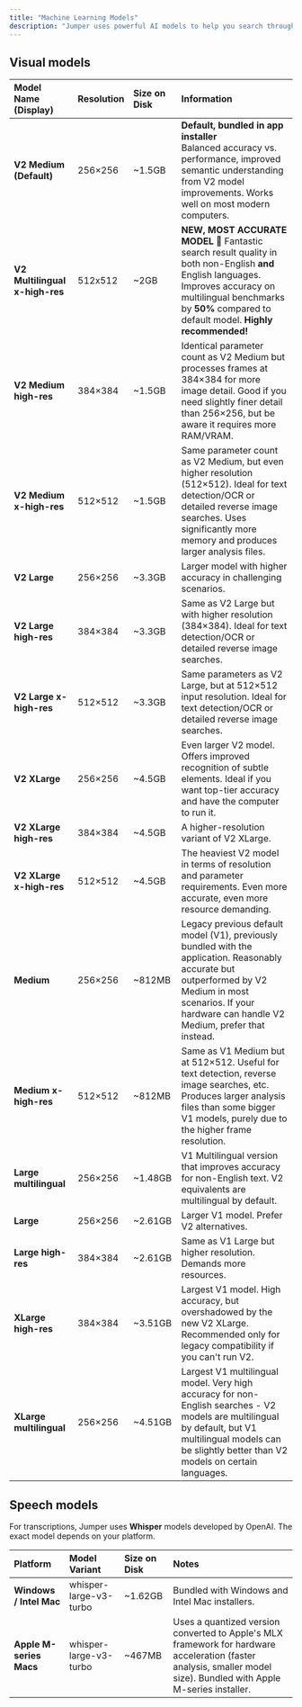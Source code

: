 ```yaml
---
title: "Machine Learning Models"
description: "Jumper uses powerful AI models to help you search through your videos visually. These models understand what's in your footage and let you find moments using natural language."
---
```


## Visual models

| **Model Name (Display)**       | **Resolution** | **Size on Disk** | **Information**                                                                                                                                                                                                            |
| :----------------------------- | :------------- | :--------------- | :------------------------------------------------------------------------------------------------------------------------------------------------------------------------------------------------------------------------- |
| **V2 Medium (Default)**        | 256×256        | ~1.5GB           | **Default, bundled in app installer**<br />Balanced accuracy vs. performance, improved semantic understanding from V2 model improvements. Works well on most modern computers.                                             |
| **V2 Multilingual x-high-res** | 512x512        | ~2GB             | **NEW, MOST ACCURATE MODEL** 💪 Fantastic search result quality in both non-English **and** English languages. Improves accuracy on multilingual benchmarks by **50%** compared to default model. **Highly recommended\!** |
| **V2 Medium high-res**         | 384×384        | ~1.5GB           | Identical parameter count as V2 Medium but processes frames at 384×384 for more image detail. Good if you need slightly finer detail than 256×256, but be aware it requires more RAM/VRAM.                                 |
| **V2 Medium x-high-res**       | 512×512        | ~1.5GB           | Same parameter count as V2 Medium, but even higher resolution (512×512). Ideal for text detection/OCR or detailed reverse image searches. Uses significantly more memory and produces larger analysis files.               |
| **V2 Large**                   | 256×256        | ~3.3GB           | Larger model with higher accuracy in challenging scenarios.                                                                                                                                                                |
| **V2 Large high-res**          | 384×384        | ~3.3GB           | Same as V2 Large but with higher resolution (384×384). Ideal for text detection/OCR or detailed reverse image searches.                                                                                                    |
| **V2 Large x-high-res**        | 512×512        | ~3.3GB           | Same parameters as V2 Large, but at 512×512 input resolution. Ideal for text detection/OCR or detailed reverse image searches.                                                                                             |
| **V2 XLarge**                  | 256×256        | ~4.5GB           | Even larger V2 model. Offers improved recognition of subtle elements. Ideal if you want top-tier accuracy and have the computer to run it.                                                                                 |
| **V2 XLarge high-res**         | 384×384        | ~4.5GB           | A higher-resolution variant of V2 XLarge.                                                                                                                                                                                  |
| **V2 XLarge x-high-res**       | 512×512        | ~4.5GB           | The heaviest V2 model in terms of resolution and parameter requirements. Even more accurate, even more resource demanding.                                                                                                 |
| **Medium**                     | 256×256        | ~812MB           | Legacy previous default model (V1), previously bundled with the application. Reasonably accurate but outperformed by V2 Medium in most scenarios. If your hardware can handle V2 Medium, prefer that instead.              |
| **Medium x-high-res**          | 512×512        | ~812MB           | Same as V1 Medium but at 512×512. Useful for text detection, reverse image searches, etc. Produces larger analysis files than some bigger V1 models, purely due to the higher frame resolution.                            |
| **Large multilingual**         | 256×256        | ~1.48GB          | V1 Multilingual version that improves accuracy for non-English text. V2 equivalents are multilingual by default.                                                                                                           |
| **Large**                      | 256×256        | ~2.61GB          | Larger V1 model. Prefer V2 alternatives.                                                                                                                                                                                   |
| **Large high-res**             | 384×384        | ~2.61GB          | Same as V1 Large but higher resolution. Demands more resources.                                                                                                                                                            |
| **XLarge high-res**            | 384×384        | ~3.51GB          | Largest V1 model. High accuracy, but overshadowed by the new V2 XLarge. Recommended only for legacy compatibility if you can't run V2.                                                                                     |
| **XLarge multilingual**        | 256×256        | ~4.51GB          | Largest V1 multilingual model. Very high accuracy for non-English searches - V2 models are multilingual by default, but V1 multilingual models can be slightly better than V2 models on certain languages.                 |

## Speech models

For transcriptions, Jumper uses **Whisper** models developed by OpenAI. The exact model depends on your platform.

| **Platform**            | **Model Variant**      | **Size on Disk** | **Notes**                                                                                                                                                           |
| :---------------------- | :--------------------- | :--------------- | :------------------------------------------------------------------------------------------------------------------------------------------------------------------ |
| **Windows / Intel Mac** | whisper-large-v3-turbo | ~1.62GB          | Bundled with Windows and Intel Mac installers.                                                                                                                      |
| **Apple M-series Macs** | whisper-large-v3-turbo | ~467MB           | Uses a quantized version converted to Apple's MLX framework for hardware acceleration (faster analysis, smaller model size). Bundled with Apple M-series installer. |